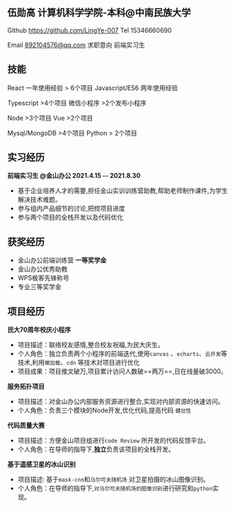 <h2 style={{color:'#4C5C88',whiteSpace:'pre',fontSize:'23px'}}>伍勋高                       <span style={{marginLeft:'350px',fontSize:'16px'}}>计算机科学学院-本科@中南民族大学</span>	</h2>
<nav style={{whiteSpace:'pre'}}>

 Github    https://github.com/LingYe-007    									         Tel  	        15346660690

 Email      892104576@qq.com                                                                                                求职意向     前端实习生 
</nav>
<h2 style={{color:'#4C5C88',fontSize:'20px'}}>技能</h2>
<nav style={{whiteSpace:'pre'}}>
                        React                       一年使用经验 > 6个项目 				                                Javascript/ES6 		            两年使用经验

Typescript   		      >4个项目							    微信小程序			 >2个发布小程序

Node	                      >3个项目							    Vue				 >2个项目

Mysql/MongoDB           >4个项目							    Python				 > 2个项目
</nav>
<h2 style={{color:'#4C5C88',fontSize:'20px'}}>实习经历</h2>

**前端实习生 @金山办公                                                   					     2021.4.15 -- 2021.8.30**     

* 基于企业培养人才的需要,担任金山实训训练营助教,帮助老师制作课件,为学生解决技术难题。
* 参与组内产品细节的讨论,把控项目进度
* 参与两个项目的全栈开发以及代码优化

<h2 style={{color:'#4C5C88',fontSize:'20px'}}>获奖经历</h2>

* 金山办公前端训练营 **一等奖学金**
* 金山办公优秀助教
* WPS极客先锋称号
* 专业三等奖学金

<h2 style={{color:'#4C5C88',fontSize:'20px'}}>项目经历</h2>

**民大70周年校庆小程序**			        

* 项目描述：联络校友感情,整合校友祝福,为民大庆生。
* 个人角色：独立负责两个小程序的前端迭代,使用`canvas` 、`echarts`、`云开发`等技术,利用`懒加载`、`cdn` 等技术对项目进行优化
* 项目成果：项目推文破万,项目累计访问人数破==两万==,日在线量破3000。

**服务拓扑项目**

* 项目描述：对金山办公内部服务资源进行整合,实现对内部资源的快速访问。
* 个人角色：负责三个模块的Node开发,优化代码,提高代码 `健壮性`

**代码质量大赛**

* 项目描述：方便金山项目组进行`code Review` 所开发的代码反馈平台。
* 个人角色：在导师的指导下,**独立**负责该项目的全栈开发。

**基于遥感卫星的冰山识别**

* 项目描述:   基于`mask-cnn`和`马尔可夫随机场` 对卫星拍摄的冰山图像识别。
* 个人角色：在导师的指导下,`对马尔可夫随机场的图像识别`进行研究和`python`实现。